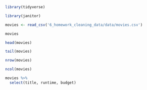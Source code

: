 
```r
library(tidyverse)
```
```r
library(janitor)
```

```r
movies <- read_csv('6_homework_cleaning_data/data/movies.csv')

movies

```

```r
head(movies)

tail(movies)

nrow(movies)

ncol(movies)
```

```r
movies %>% 
  select(title, runtime, budget)
```

